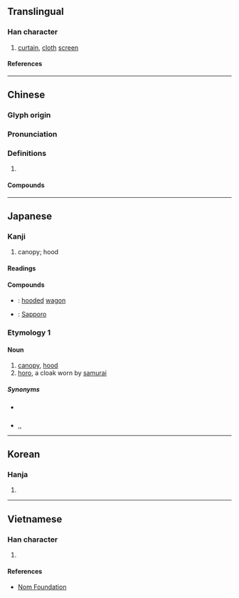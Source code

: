 {{character info/new}}
==Translingual==

===Han character===
{{Han char|rn=50|rad=巾|as=10|sn=13|four=46211|canj=LBAFU|ids=⿰巾晃}}

# [[curtain]], [[cloth]] [[screen]]

====References====
{{Han ref|kx=0335.020|dkj=09022|dj=0642.080|hdz=10750.010|uh=5E4C}}

----

==Chinese==
{{zh-forms}}

===Glyph origin===
{{Han etym}}

===Pronunciation===
{{zh-pron
|m=huǎng
|c=fong2
|mn=ml:hóng/twv:hián
|mn_note=hóng - literary
|mc=y
|oc=y
|cat=
}}

===Definitions===
{{zh-hanzi}}

# {{rfdef|zh}}

====Compounds====
{{zh-der|作幌子|做幌子|幌子|岫幌|掛幌子|明幌幌|演幌|打幌|油幌幌|掛了幌子|札幌|裝幌子|鬥幌子|點頭幌腦|酒幌}}

----

==Japanese==

===Kanji===
{{ja-kanji|grade=|rs=巾10}}

# canopy; hood

====Readings====
{{ja-readings
|goon=おう<わう
|kanon=こう<くわう
|kun=ほろ-
}}

====Compounds====
{{der-top|Compounds}}
* {{ja-r|幌馬車|ほろ.ば.しゃ}}: [[hooded]] [[wagon]]
* {{ja-r|札幌|さっ.ぽろ}}: [[Sapporo]]
{{der-bottom}}

===Etymology 1===
{{ja-kanjitab|ほろ|yomi=kun}}

====Noun====
{{ja-noun|ほろ}}
# [[canopy]], [[hood]]
# [[horo]], a cloak worn by [[samurai]]

=====Synonyms=====
* {{sense|canopy or hood}} {{ja-r|袰|ほろ}}
* {{sense|cloak worn by samurai}} {{ja-r|母衣|ほろ}},{{ja-r|保呂|ほろ}},{{ja-r|袰|ほろ}}

----

==Korean==

===Hanja===
{{ko-hanja|황}}

# {{rfdef|ko|sort=巾10}}

----

==Vietnamese==

===Han character===
{{vi-readings|rs=巾10|reading=hoảng}}

# {{rfdef|vi|sort=巾10}}

====References====
* [http://nomfoundation.org/common/nom_details.php?codepoint=5e4c Nom Foundation]